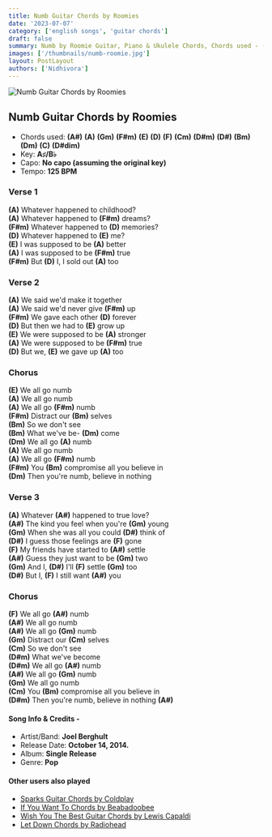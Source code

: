 ```yaml
---
title: Numb Guitar Chords by Roomies
date: '2023-07-07'
category: ['english songs', 'guitar chords']
draft: false
summary: Numb by Roomie Guitar, Piano & Ukulele Chords, Chords used - (A#) (A) (Gm) (F#m) (E) (D) (F) , Capo - No capo required Key - A#/Bb
images: ['/thumbnails/numb-roomie.jpg']
layout: PostLayout
authors: ['Nidhivora']
---
```


![Numb Guitar Chords by Roomies](/thumbnails/numb-roomie.jpg)

## Numb Guitar Chords by Roomies

- Chords used: **(A#)** **(A)** **(Gm)** **(F#m)** **(E)** **(D)** **(F)** **(Cm)** **(D#m)** **(D#)** **(Bm)** **(Dm)** **(C)** **(D#dim)**
- Key: **A♯/B♭**
- Capo: **No capo (assuming the original key)**
- Tempo: **125 BPM**

### Verse 1

**(A)** Whatever happened to childhood? \
**(A)** Whatever happened to **(F#m)** dreams? \
**(F#m)** Whatever happened to **(D)** memories? \
**(D)** Whatever happened to **(E)** me? \
**(E)** I was supposed to be **(A)** better \
**(A)** I was supposed to be **(F#m)** true \
**(F#m)** But **(D)** I, I sold out **(A)** too

### Verse 2

**(A)** We said we'd make it together \
**(A)** We said we'd never give **(F#m)** up \
**(F#m)** We gave each other **(D)** forever \
**(D)** But then we had to **(E)** grow up \
**(E)** We were supposed to be **(A)** stronger \
**(A)** We were supposed to be **(F#m)** true \
**(D)** But we, **(E)** we gave up **(A)** too

### Chorus

**(E)** We all go numb \
**(A)** We all go numb \
**(A)** We all go **(F#m)** numb \
**(F#m)** Distract our **(Bm)** selves \
**(Bm)** So we don't see \
**(Bm)** What we've be- **(Dm)** come \
**(Dm)** We all go **(A)** numb \
**(A)** We all go numb \
**(A)** We all go **(F#m)** numb \
**(F#m)** You **(Bm)** compromise all you believe in \
**(Dm)** Then you're numb, believe in nothing

### Verse 3

**(A)** Whatever **(A#)** happened to true love? \
**(A#)** The kind you feel when you're **(Gm)** young \
**(Gm)** When she was all you could **(D#)** think of \
**(D#)** I guess those feelings are **(F)** gone \
**(F)** My friends have started to **(A#)** settle \
**(A#)** Guess they just want to be **(Gm)** two \
**(Gm)** And I, **(D#)** I'll **(F)** settle **(Gm)** too \
**(D#)** But I, **(F)** I still want **(A#)** you

### Chorus

**(F)** We all go **(A#)** numb \
**(A#)** We all go numb \
**(A#)** We all go **(Gm)** numb \
**(Gm)** Distract our **(Cm)** selves \
**(Cm)** So we don't see \
**(D#m)** What we've become \
**(D#m)** We all go **(A#)** numb \
**(A#)** We all go **(Gm)** numb \
**(Gm)** We all go numb \
**(Cm)** You **(Bm)** compromise all you believe in \
**(D#m)** Then you're numb, believe in nothing **(A#)**

#### Song Info & Credits -

- Artist/Band: **Joel Berghult**
- Release Date: **October 14, 2014.**
- Album: **Single Release**
- Genre: **Pop**

#### Other users also played

- [Sparks Guitar Chords by Coldplay](https://www.chordsco.com/chords/sparks-guitar-chords-by-coldplay)
- [If You Want To Chords by Beabadoobee](https://www.chordsco.com/chords/if-you-want-to-chords-by-beabadoobee)
- [Wish You The Best Guitar Chords by Lewis Capaldi](https://www.chordsco.com/chords/wish-you-the-best-guitar-chords-by-lewis-capaldi)
- [Let Down Chords by Radiohead](https://www.chordsco.com/chords/let-down-chords-by-radiohead)

